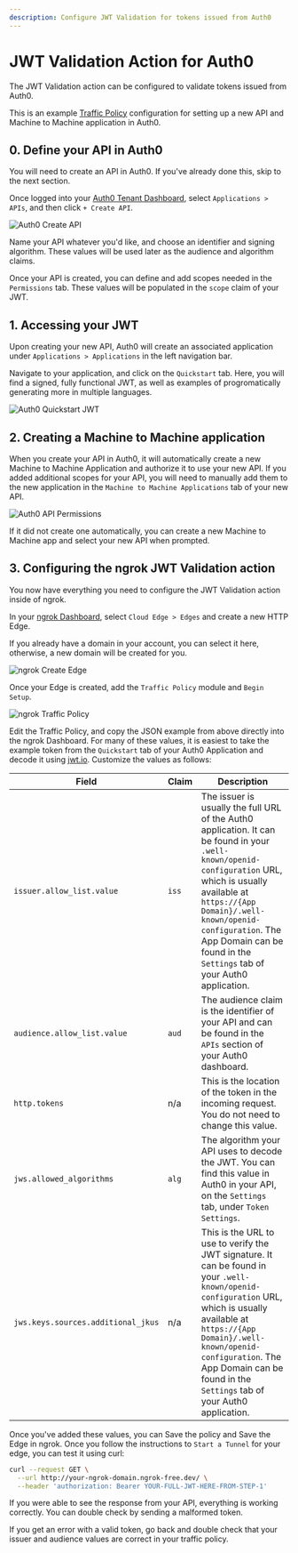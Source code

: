 ```yaml
---
description: Configure JWT Validation for tokens issued from Auth0
---
```



# JWT Validation Action for Auth0

The JWT Validation action can be configured to validate tokens issued from Auth0.

This is an example [Traffic Policy](/docs/http/traffic-policy/) configuration for setting up a new API and Machine to Machine application in Auth0.

<ExampleAuth0 />

## 0. Define your API in Auth0

You will need to create an API in Auth0. If you've already done this, skip to the next section.

Once logged into your [Auth0 Tenant Dashboard](https://manage.auth0.com/dashboard), select `Applications > APIs`, and then click `+ Create API`.

![Auth0 Create API](img/jwt-create-new-api.png)

Name your API whatever you'd like, and choose an identifier and signing algorithm. These values will be used later as the audience and algorithm claims.

Once your API is created, you can define and add scopes needed in the `Permissions` tab. These values will be populated in the `scope` claim of your JWT.

## 1. Accessing your JWT

Upon creating your new API, Auth0 will create an associated application under `Applications > Applications` in the left navigation bar.

Navigate to your application, and click on the `Quickstart` tab. Here, you will find a signed, fully functional JWT, as well as examples of progromatically generating more in multiple languages.

![Auth0 Quickstart JWT](img/auth0-quickstart.png)

## 2. Creating a Machine to Machine application

When you create your API in Auth0, it will automatically create a new Machine to Machine Application and authorize it to use your new API. If you added additional scopes for your API, you will need to manually add them to the new application in the `Machine to Machine Applications` tab of your new API.

![Auth0 API Permissions](img/jwt-machine-to-machine.png)

If it did not create one automatically, you can create a new Machine to Machine app and select your new API when prompted.

## 3. Configuring the ngrok JWT Validation action

You now have everything you need to configure the JWT Validation action inside of ngrok.

In your [ngrok Dashboard](https://ngrok.com/dashboard), select `Cloud Edge > Edges` and create a new HTTP Edge.

If you already have a domain in your account, you can select it here, otherwise, a new domain will be created for you.

![ngrok Create Edge](img/jwt-ngrok-new-edge.png)

Once your Edge is created, add the `Traffic Policy` module and `Begin Setup`.

![ngrok Traffic Policy](img/jwt-ngrok-traffic-policy.png)

Edit the Traffic Policy, and copy the JSON example from above directly into the ngrok Dashboard. For many of these values, it is easiest to take the example token from the `Quickstart` tab of your Auth0 Application and decode it using [jwt.io](https://jwt.io). Customize the values as follows:

| Field                              | Claim | Description                                                                                                                                                                                                                                                                                      |
| ---------------------------------- | ----- | ------------------------------------------------------------------------------------------------------------------------------------------------------------------------------------------------------------------------------------------------------------------------------------------------ |
| `issuer.allow_list.value`          | `iss` | The issuer is usually the full URL of the Auth0 application. It can be found in your `.well-known/openid-configuration` URL, which is usually available at `https://{App Domain}/.well-known/openid-configuration`. The App Domain can be found in the `Settings` tab of your Auth0 application. |
| `audience.allow_list.value`        | `aud` | The audience claim is the identifier of your API and can be found in the `APIs` section of your Auth0 dashboard.                                                                                                                                                                                 |
| `http.tokens`                      | n/a   | This is the location of the token in the incoming request. You do not need to change this value.                                                                                                                                                                                                 |
| `jws.allowed_algorithms`           | `alg` | The algorithm your API uses to decode the JWT. You can find this value in Auth0 in your API, on the `Settings` tab, under `Token Settings`.                                                                                                                                                      |
| `jws.keys.sources.additional_jkus` | n/a   | This is the URL to use to verify the JWT signature. It can be found in your `.well-known/openid-configuration` URL, which is usually available at `https://{App Domain}/.well-known/openid-configuration`. The App Domain can be found in the `Settings` tab of your Auth0 application.          |

Once you've added these values, you can Save the policy and Save the Edge in ngrok. Once you follow the instructions to `Start a Tunnel` for your edge, you can test it using curl:

```bash
curl --request GET \
  --url http://your-ngrok-domain.ngrok-free.dev/ \
  --header 'authorization: Bearer YOUR-FULL-JWT-HERE-FROM-STEP-1'
```

If you were able to see the response from your API, everything is working correctly. You can double check by sending a malformed token.

If you get an error with a valid token, go back and double check that your issuer and audience values are correct in your traffic policy.
